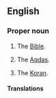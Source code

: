 ==English==

===Proper noun===
{{en-proper noun|head=[[holy|Holy]] [[book|Book]]}}

# {{lb|en|Christianity}} The [[Bible]].
# {{lb|en|Baha'i}} The [[Aqdas]].
# {{lb|en|Islam}} The [[Koran]].

====Translations====
{{trans-see|Holy Writ}}